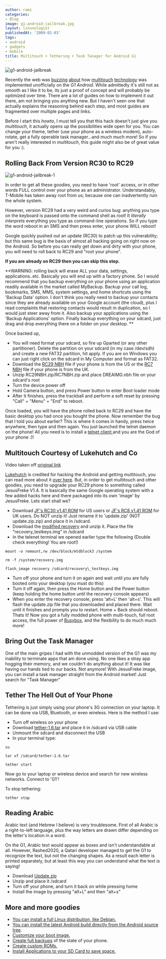 ```yaml
---
author: rami
categories:
- Blog
image: g1-android-jailbreak.jpg
layout: linuxologist
publishedAt: '2009-02-03'
tags:
- android
- gadgets
- mobile
title: Multitouch + Tethering + Task Tanager for Android G1
---
```


![g1-android-jailbreak](/assets/images/content/blog/g1-android-jailbreak.jpg)

Recently the web was [buzzing](http://i.gizmodo.com/5139087/multitouch-implemented-on-g1-android-unofficially) [about](http://www.engadget.com/2009/01/25/get-your-hack-on-unofficial-multi-touch-support-released-for-an/) how [multitouch](http://www.talkandroid.com/556-android-g1-multitouch/) [technology](http://androidcommunity.com/multitouch-hack-for-t-mobile-g1-video-demo-20090126/) was implemented unofficially on the *G1 Android*. While admittedly it's still not as smooth as I like it to be, its just a proof of concept and will probably be optimized over time. There are a lot of guides on how to implement it out there, am not bringing you anything new. But I haven't seen one that actually explains the reasoning behind each step, and most guides are fragmented over multiple pages and links.

Before I start this *howto*, I must tell you that this hack doesn't just give you *multitouch*, it actually opens up the possibilities wide open for you. You can change your theme, tether (use your phone as a wireless modem), auto-rotate, get a fully operable task manager...and much much more! So if you aren't really interested in *multitouch*, this guide might also be of great value for you :).

## Rolling Back From Version RC30 to RC29

![g1-android-jailbreak-1](/assets/images/content/blog/g1-android-jailbreak-2.jpg)

In order to get all these goodies, you need to have 'root' access, or in other words FULL control over your phone as an administrator. Understandably, T-Mobile has taken away root from us; because one can inadvertently ruin the whole system.

However, version RC29 had a very weird and curios bug: anything you type on the keyboard is passed onto the command shell as root! It *literally interprets* everything you type as command-line operations. So if you type the word reboot in an SMS and then press enter, your phone WILL reboot! 

Google quickly pushed out an update (RC30) to patch up this vulnerability; but this same bug is the basis of almost all hacking going on right now on the Android. So before you can really get down and dirty with your phone, you will need to roll back to RC29 and "root your phone".

**If you are already on RC29 then you can skip this step.**

**WARNING: rolling back will erase ALL your data, settings, applications..etc. Basically you will end up with a factory phone. So I would recommend that you backup everything on your phone using an application readily available in the market called MyBackup. Backup your call log, bookmarks, SMS, MMS, system settings, and home shortcuts using the 'Backup Data' option. I don't think you really need to backup your contacts since they are already available on your Google account (the cloud), plus I read complaints that restoring contacts would result in duplication, so I would just steer away from it. Also backup your applications using the 'Backup Applications' option. Finally backup everything on your sdcard, just drag and drop everything there on a folder on your desktop. **

Once backed up,

* You will need format your sdcard, so fire up Gparted (or any other partitioner). Delete the partition on your sdcard (in my case /dev/sdh) and create a new FAT32 partition, hit apply.  If you are on Windows you can just right click on the sdcard in My Computer and format as FAT32.
* Download the [RC29 NBH](http://android-dls.com/files/upload/DREAIMG.nbh "http://android-dls.com/files/upload/DREAIMG.nbh") file if your phone is from the US or the [RC7 NBH](http://android-dls.com/files/upload/uk/DREAIMG.NBH "http://android-dls.com/files/upload/uk/DREAIMG.NBH") file if your phone is from the UK.
* Unzip RC29NBH.zip/RC7NBH.zip and place DREAIMG.nbh file on your sdcard's root
* Turn the device power off
* Hold Camera button, and press Power button to enter Boot loader mode
* After it finishes, press the trackball and perform a soft reset by pressing "Call" + "Menu" + "End" to reboot.

Once loaded, you will have the phone rolled back to RC29 and have the basic desktop you had once you bought the phone. Now remember the bug that I told you about earlier? This is where it comes in handy, press twice anywhere, then type and then again. You just launched the telnet daemon on the phone! All you need is to install a [telnet client ](http://android-dls.com/files/apps/Telnet.apk)and you are the God of your phone :)!

## Multitouch Courtesy of Lukehutch and Co

Video taken off [original link](https://www.youtube.com/watch?v=2ZEshnuQcno)

[Lukehutch](http://lukehutch.wordpress.com) is credited for hacking the Android and getting multitouch, you can read more about it [over here](http://lukehutch.wordpress.com/2009/01/25/get-multi-touch-support-on-your-t-mobile-g1-today/). But, in order to get multitouch and other goodies, you need to upgrade your RC29 phone to something called JesusFreke V1.4\. It is basically the same Google operating system with a few added hacks here and there packaged into its own 'image' by JesusFreke. Lets start shall we?

* Download [JF's RC30 v1.41 ROM](http://android-dls.com/files/jf/v1.41/JFv1.41_RC30.zip "http://android-dls.com/files/jf/v1.41/JFv1.41_RC30.zip") for US users or [JF's RC8 v1.41 ROM](http://android-dls.com/files/jf/v1.41/JFv1.41_RC8.zip "http://android-dls.com/files/jf/v1.41/JFv1.41_RC8.zip") for UK users. Do NOT unzip it! Just rename it to 'update.zip' (NOT update.zip.zip) and place it in /sdcard.
* Download the [modified recovery](http://android-dls.com/files/jf/AndroidMod.zip "http://android-dls.com/files/jf/AndroidMod.zip") and unzip it. Place the file "recovery\_testkeys.img" in /sdcard
* In the telenet terminal we opened earlier type the following (Double check everything! You are root!)

`mount -o remount,rw /dev/block/mtdblock3 /system` 

`rm -f /system/recovery.img` 

`flash_image recovery /sdcard/recovery\_testkeys.img`

* Turn off your phone and turn it on again and wait until you are fully booted onto your desktop (you must do this)
* Turn it off again, then press the Home button and the Power button (keep holding the home button until the recovery console appears)
* When you enter the recovery console, press 'alt+L' then 'alt+s'. This will flash the update.zip file that you downloaded and placed there. Wait until it finishes and prompts you to restart. Home + Back should reboot.
Thats it! Now you got a fully modded phone with multi-touch, full root access, the full power of [Busybox](http://en.wikipedia.org/wiki/BusyBox), and the flexibility to do much much more!

## Bring Out the Task Manager

One of the main gripes I had with the unmodded version of the G1 was my inability to terminate apps that am done using. No one likes a stray app hogging their memory, and we couldn't do anything about it! It was like having our hands tied to our backs. Not anymore! With JesusFreke image, you can install a task manager straight from the Android market! Just search for "Task Manager"

## Tether The Hell Out of Your Phone

Tethering is just simply using your phone's 3G connection on your laptop. It can be done via USB, Bluetooth, or even wireless. Here is the method I use:
* Turn off wireless on your phone
* Download [tether-1.6.tar](http://www.parrothd.com/tether-1.6.tar) and place it in /sdcard via USB cable
* Unmount the sdcard and disconnect the USB
* In your terminal type:

`su` 

`tar xf /sdcard/tether-1.6.tar` 

`tether start` 

Now go to your laptop or wireless device and search for new wireless networks. Connect to 'G1'!

To stop tethering: 

`tether stop`

## Reading Arabic

Arabic text (and Hebrew I believe) is very troublesome. First of all Arabic is a right-to-left language, plus the way letters are drawn differ depending on the letter's location in a word.

On the G1, Arabic text would appear as boxes and isn't understandable at all. However, Rashed2020, a Qatari developer managed to get the G1 to recognize the text, but not the changing shapes. As a result each letter is printed separately, but at least this way you can understand what the text is saying!

* Download [Update.zip](http://www.2shared.com/file/4721532/c336ef8d/update.html)
* Unzip and place it /sdcard
* Turn off your phone, and turn it back on while pressing home
* Install the image by pressing "alt+L" and then "alt+s"

## More and more goodies

* [You can install a full Linux distribution, like Debian.](http://www.saurik.com/id/10)
* [You can install the latest Android build directly from the Android source tree](http://www.koushikdutta.com/2008/12/building-android-source-and-deploying.html).
* [Customize your boot image.](http://forum.xda-developers.com/showthread.php?t=456071)
* [Create full backups](http://forum.xda-developers.com/showthread.php?t=459830) of the state of your phone.
* [Create custom ROMs.](http://forum.xda-developers.com/showthread.php?t=466174)
* [Install Applications to your SD Card to save space.](http://forum.xda-developers.com/showthread.php?t=462882)